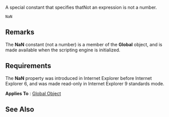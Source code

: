 A special constant that specifies thatNot an expression is not a number.

 NaN

==Remarks==
The '''NaN''' constant (not a number) is a member of the '''Global''' object, and is made available when the scripting engine is initialized.


==Requirements==
The '''NaN''' property was introduced in Internet Explorer before Internet Explorer 6, and was made read-only in Internet Explorer 9 standards mode.

'''Applies To''' : [[javascript/Global|Global Object]]


==See Also==

              

              
